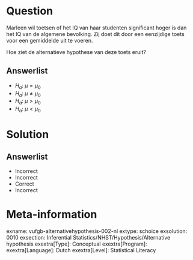 Question
========

Marleen wil toetsen of het IQ van haar studenten significant hoger is dan het IQ van de algemene bevolking. Zij doet dit door een eenzijdige toets voor een gemiddelde uit te voeren. 

Hoe ziet de alternatieve hypothese van deze toets eruit?
  
Answerlist
----------
* $H_{a}: \; \mu = \mu_{0}$
* $H_{a}: \; \mu \neq \mu_{0}$
* $H_{a}: \; \mu > \mu_{0}$
* $H_{a}: \; \mu < \mu_{0}$

Solution
========

Answerlist
----------
* Incorrect
* Incorrect
* Correct
* Incorrect

Meta-information
================
exname: vufgb-alternativehypothesis-002-nl
extype: schoice
exsolution: 0010
exsection: Inferential Statistics/NHST/Hypothesis/Alternative hypothesis
exextra[Type]: Conceptual
exextra[Program]: 
exextra[Language]: Dutch
exextra[Level]: Statistical Literacy
